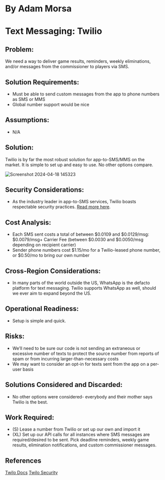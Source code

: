 # By Adam Morsa

# Text Messaging: Twilio

## Problem:

We need a way to deliver game results, reminders, weekly eliminations, and/or messages from
the commissioner to players via SMS.

## Solution Requirements:

- Must be able to send custom messages from the app to phone numbers as SMS or
  MMS
- Global number support would be nice

## Assumptions:

- N/A

## Solution:

Twilio is by far the most robust solution for app-to-SMS/MMS on the market. It is simple to set
up and easy to use. No other options compare.

![Screenshot 2024-04-18 145323](https://github.com/LetsGetTechnical/gridiron-survivor/assets/66279068/bb8341d0-9811-47ef-a385-3435f96aefa8)

## Security Considerations:

- As the industry leader in app-to-SMS services, Twilio boasts respectable security practices. <a href = "https://www.twilio.com/docs/usage/security">Read more here</a>.

## Cost Analysis:

- Each SMS sent costs a total of between $0.0109 and $0.0129/msg:
  $0.0079/msg+ Carrier Fee (between $0.0030 and $0.0050/msg depending on recipient
  carrier)
- Sender phone numbers cost $1.15/mo for a Twilio-leased phone number, or $0.50/mo to
  bring our own number

## Cross-Region Considerations:

- In many parts of the world outside the US, WhatsApp is the defacto platform for text
  messaging. Twilio supports WhatsApp as well, should we ever aim to expand beyond the
  US.

## Operational Readiness:

- Setup is simple and quick.

## Risks:

- We’ll need to be sure our code is not sending an extraneous or excessive number of
  texts to protect the source number from reports of spam or from incurring
  larger-than-necessary costs
- We may want to consider an opt-in for texts sent from the app on a per-user basis

## Solutions Considered and Discarded:

- No other options were considered- everybody and their mother says Twilio is the best.

## Work Required:

- (S) Lease a number from Twilio or set up our own and import it
- (XL) Set up our API calls for all instances where SMS messages are required/desired to
  be sent. Pick deadline reminders, weekly game results, elimination notifications, and
  custom commissioner messages.

## References

<a href="https://www.twilio.com/docs">Twilo Docs</a>
<a href="https://www.twilio.com/docs/usage/security">Twilo Security</a>
